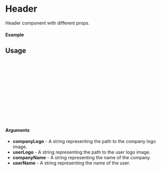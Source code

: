 
<Meta of={Header} title="Header" />

# Header

Header component with different props.

#### Example

<Canvas of={Header.Sample} />

## Usage

```ts
import {Header} from "sld-ui";
import companyLogo from "path/to/companyLogo";
import userLogo from "path/to/userLogo";

const Example = () => {
  return (
      <Header
        userName={"Nome Utente"}
      />
  );
};

export default Example;
```

#### Arguments

- **companyLogo** - A string representing the path to the company logo image.
- **userLogo** - A string representing the path to the user logo image.
- **companyName** - A string representing the name of the company.
- **userName** - A string representing the name of the user.
